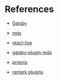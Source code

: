# References

- [Gatsby](https://www.gatsbyjs.org/)
- [mdx](https://mdxjs.com)

- [react-live](https://github.com/FormidableLabs/react-live)
- [gatsby-plugin-mdx](https://github.com/gatsbyjs/gatsby/tree/master/packages/gatsby-plugin-mdx)
- [prismjs](https://prismjs.com)
- [remark plugins](https://github.com/remarkjs/remark/blob/master/doc/plugins.md#list-of-plugins)
